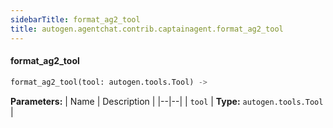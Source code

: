 ```yaml
---
sidebarTitle: format_ag2_tool
title: autogen.agentchat.contrib.captainagent.format_ag2_tool
---
```


<code class="doc-symbol doc-symbol-heading doc-symbol-function"></code>
#### format_ag2_tool

```python
format_ag2_tool(tool: autogen.tools.Tool) -> 
```

    

<b>Parameters:</b>
| Name | Description |
|--|--|
| `tool` | **Type:** `autogen.tools.Tool` |

<br />